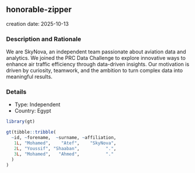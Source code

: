 
## honorable-zipper
creation date: 2025-10-13


### Description and Rationale

We are SkyNova, an independent team passionate about aviation data and analytics. We joined the PRC Data Challenge to explore innovative ways to enhance air traffic efficiency through data-driven insights. Our motivation is driven by curiosity, teamwork, and the ambition to turn complex data into meaningful results.

### Details

* Type: Independent
* Country: Egypt

```r
library(gt)

gt(tibble::tribble(
  ~id, ~forename,  ~surname, ~affiliation,
   1L, "Mohamed",    "Atef",    "SkyNova",
   2L, "Youssif", "Shaaban",          ".",
   3L, "Mohamed",   "Ahmed",          "."
  )
)
```
